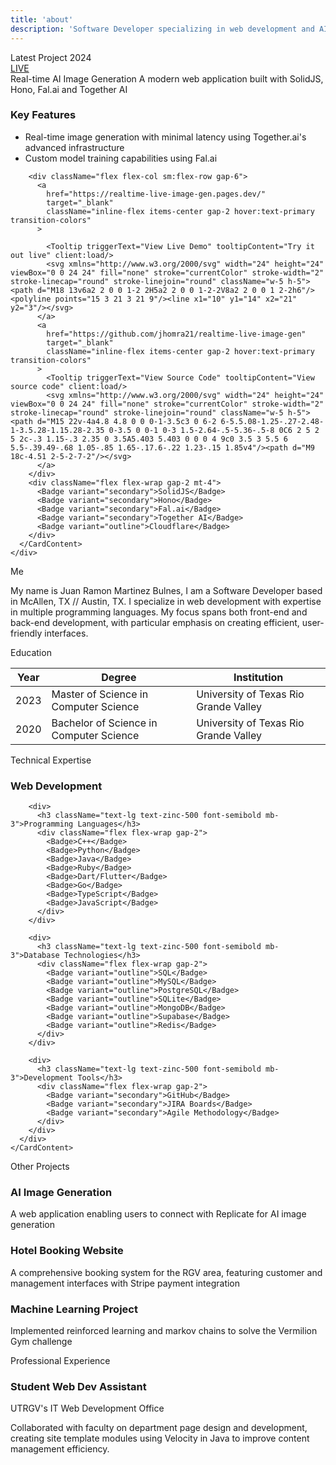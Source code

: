 ```yaml
---
title: 'about'
description: 'Software Developer specializing in web development and AI applications'
---
```



<div className="space-y-12 max-w-4xl mx-auto">
  <Card className="p-6 max-w-full relative border border-zinc-300/50 shadow-xl overflow-hidden">
    <div className="absolute -left-20 -top-20 w-72 h-72 bg-primary/10 rounded-full blur-[120px]"></div>
    <div 
      className="absolute inset-0 bg-white/30 rounded-lg border border-white/20"
      style={{
        WebkitBackdropFilter: 'blur(8px)',
        backdropFilter: 'blur(8px)',
      }}
    ></div>
    <div className="relative z-10 p-2">
      <CardHeader>
        <div className="flex items-center justify-between mb-2">
          <div className="flex items-center gap-2">
            <Badge variant="default" className="bg-primary hover:bg-primary">Latest Project</Badge>
            <Badge variant="outline" className="text-white">2024</Badge>
          </div>
          <Badge variant="outline" className="flex items-center gap-1.5 shadow-md">
           <a 
            href="https://realtime-live-image-gen.pages.dev/" 
            target="_blank" 
            className="inline-flex items-center gap-2 hover:text-white transition-colors"
          >
            <span className="relative flex h-2 w-2">
              <span className="animate-ping absolute inline-flex h-full w-full rounded-full bg-green-400 opacity-75"></span>
              <span className="relative inline-flex rounded-full h-2 w-2 bg-green-500"></span>
            </span>
            LIVE
            </a>  
          </Badge>
        </div>
        <CardTitle className="text-3xl font-bold">Real-time AI Image Generation</CardTitle>
        <CardDescription className="text-lg">
          A modern web application built with SolidJS, Hono, Fal.ai and Together AI
        </CardDescription>
      </CardHeader>
      <CardContent className="space-y-4 relative z-10">
        <div className="flex flex-col">
          <h3 className="text-md">Key Features</h3>
          <ul className="list-disc pl-4 space-y-2 text-muted-foreground">
            <li>Real-time image generation with minimal latency using Together.ai's advanced infrastructure</li>
            <li>Custom model training capabilities using Fal.ai</li>
          </ul>
        </div>

        <div className="flex flex-col sm:flex-row gap-6">
          <a 
            href="https://realtime-live-image-gen.pages.dev/" 
            target="_blank" 
            className="inline-flex items-center gap-2 hover:text-primary transition-colors"
          >
            
            <Tooltip triggerText="View Live Demo" tooltipContent="Try it out live" client:load/>
            <svg xmlns="http://www.w3.org/2000/svg" width="24" height="24" viewBox="0 0 24 24" fill="none" stroke="currentColor" stroke-width="2" stroke-linecap="round" stroke-linejoin="round" className="w-5 h-5"><path d="M18 13v6a2 2 0 0 1-2 2H5a2 2 0 0 1-2-2V8a2 2 0 0 1 2-2h6"/><polyline points="15 3 21 3 21 9"/><line x1="10" y1="14" x2="21" y2="3"/></svg>
          </a>
          <a 
            href="https://github.com/jhomra21/realtime-live-image-gen" 
            target="_blank" 
            className="inline-flex items-center gap-2 hover:text-primary transition-colors"
          >
            <Tooltip triggerText="View Source Code" tooltipContent="View source code" client:load/>
            <svg xmlns="http://www.w3.org/2000/svg" width="24" height="24" viewBox="0 0 24 24" fill="none" stroke="currentColor" stroke-width="2" stroke-linecap="round" stroke-linejoin="round" className="w-5 h-5"><path d="M15 22v-4a4.8 4.8 0 0 0-1-3.5c3 0 6-2 6-5.5.08-1.25-.27-2.48-1-3.5.28-1.15.28-2.35 0-3.5 0 0-1 0-3 1.5-2.64-.5-5.36-.5-8 0C6 2 5 2 5 2c-.3 1.15-.3 2.35 0 3.5A5.403 5.403 0 0 0 4 9c0 3.5 3 5.5 6 5.5-.39.49-.68 1.05-.85 1.65-.17.6-.22 1.23-.15 1.85v4"/><path d="M9 18c-4.51 2-5-2-7-2"/></svg>
          </a>
        </div>
        <div className="flex flex-wrap gap-2 mt-4">
          <Badge variant="secondary">SolidJS</Badge>
          <Badge variant="secondary">Hono</Badge>
          <Badge variant="secondary">Fal.ai</Badge>
          <Badge variant="secondary">Together AI</Badge>
          <Badge variant="outline">Cloudflare</Badge>
        </div>
      </CardContent>
    </div>
  </Card>

  <Card className="p-6">
    <CardHeader>
      <CardTitle className="text-2xl font-bold">Me</CardTitle>
    </CardHeader>
    <CardContent>
      <p>
        My name is Juan Ramon Martinez Bulnes, I am a Software Developer based in McAllen, TX // Austin, TX. I specialize in web development
        with expertise in multiple programming languages. My focus spans both front-end and back-end development, with particular emphasis on creating efficient, user-friendly
        interfaces.
      </p>
    </CardContent>
  </Card>

  <Card className="p-6">
    <CardHeader>
      <CardTitle className="text-2xl font-bold">Education</CardTitle>
    </CardHeader>
    <CardContent>
      <div className="overflow-x-auto">
        <table className="w-full">
          <thead>
            <tr className="border-b">
              <th className="text-left py-2 px-4 font-semibold text-muted-foreground">Year</th>
              <th className="text-left py-2 px-4 font-semibold text-muted-foreground">Degree</th>
              <th className="text-left py-2 px-4 font-semibold text-muted-foreground">Institution</th>
            </tr>
          </thead>
          <tbody>
            <tr className="border-b">
              <td className="py-3 px-4">2023</td>
              <td className="py-3 px-4">Master of Science in Computer Science</td>
              <td className="py-3 px-4">University of Texas Rio Grande Valley</td>
            </tr>
            <tr>
              <td className="py-3 px-4">2020</td>
              <td className="py-3 px-4">Bachelor of Science in Computer Science</td>
              <td className="py-3 px-4">University of Texas Rio Grande Valley</td>
            </tr>
          </tbody>
        </table>
      </div>
    </CardContent>
  </Card>

  <Card className="p-6">
    <CardHeader>
      <CardTitle className="text-2xl font-bold">Technical Expertise</CardTitle>
    </CardHeader>
    <CardContent>
      <div className="space-y-6">
        <div>
          <h3 className="text-lg text-zinc-500 font-semibold mb-3">Web Development</h3>
          <div className="flex flex-wrap gap-2">
            <Tooltip client:load 
              triggerText="Ruby on Rails" 
              tooltipContent="Web framework"
              icon="Gem" />
            <Tooltip client:load 
              triggerText="Node.js" 
              tooltipContent="Runtime environment"
              icon="Server" />
            <Tooltip client:load 
              triggerText="Bun" 
              tooltipContent="Runtime environment"
              icon="ChefHat" />
            <Tooltip client:load 
              triggerText="Express" 
              tooltipContent="Web framework"
              icon="Network" />
            <Tooltip client:load 
              triggerText="Hono" 
              tooltipContent="Web framework"
              icon="Webhook" />
            <Tooltip client:load 
              triggerText="React" 
              tooltipContent="JavaScript library"
              icon="Atom" />
            <Tooltip client:load 
              triggerText="SolidJS" 
              tooltipContent="JavaScript library"
              icon="Boxes" />
            <Tooltip client:load 
              triggerText="Flask" 
              tooltipContent="Python framework"
              icon="Beaker" />
            <Tooltip client:load 
              triggerText="nginx" 
              tooltipContent="Web server"
              icon="Server" />
            <Tooltip client:load 
              triggerText="Cloudflare" 
              tooltipContent="Deployment platform"
              icon="Cloud" />
            <Tooltip client:load 
              triggerText="Heroku" 
              tooltipContent="Deployment platform"
              icon="Cloud" />
            <Tooltip client:load 
              triggerText="Vercel" 
              tooltipContent="Deployment platform"
              icon="Triangle" />
            <Tooltip client:load 
              triggerText="Docker" 
              tooltipContent="Containerization platform"
              icon="Box" />
          </div>
        </div>

        <div>
          <h3 className="text-lg text-zinc-500 font-semibold mb-3">Programming Languages</h3>
          <div className="flex flex-wrap gap-2">
            <Badge>C++</Badge>
            <Badge>Python</Badge>
            <Badge>Java</Badge>
            <Badge>Ruby</Badge>
            <Badge>Dart/Flutter</Badge>
            <Badge>Go</Badge>
            <Badge>TypeScript</Badge>
            <Badge>JavaScript</Badge>
          </div>
        </div>

        <div>
          <h3 className="text-lg text-zinc-500 font-semibold mb-3">Database Technologies</h3>
          <div className="flex flex-wrap gap-2">
            <Badge variant="outline">SQL</Badge>
            <Badge variant="outline">MySQL</Badge>
            <Badge variant="outline">PostgreSQL</Badge>
            <Badge variant="outline">SQLite</Badge>
            <Badge variant="outline">MongoDB</Badge>
            <Badge variant="outline">Supabase</Badge>
            <Badge variant="outline">Redis</Badge>
          </div>
        </div>

        <div>
          <h3 className="text-lg text-zinc-500 font-semibold mb-3">Development Tools</h3>
          <div className="flex flex-wrap gap-2">
            <Badge variant="secondary">GitHub</Badge>
            <Badge variant="secondary">JIRA Boards</Badge>
            <Badge variant="secondary">Agile Methodology</Badge>
          </div>
        </div>
      </div>
    </CardContent>
  </Card>

  <Card className="p-6">
    <CardHeader>
      <CardTitle className="text-2xl font-bold">Other Projects</CardTitle>
    </CardHeader>
    <CardContent>
      <div className="grid grid-cols-1 md:grid-cols-2 lg:grid-cols-3 gap-6">
        <div>
          <h3 className="text-lg font-semibold mb-2">AI Image Generation</h3>
          <p className="text-muted-foreground">
            A web application enabling users to connect with Replicate for AI image generation
          </p>
        </div>
        <div>
          <h3 className="text-lg font-semibold mb-2">Hotel Booking Website</h3>
          <p className="text-muted-foreground">
            A comprehensive booking system for the RGV area, featuring customer and management interfaces with Stripe payment integration
          </p>
        </div>
        <div>
          <h3 className="text-lg font-semibold mb-2">Machine Learning Project</h3>
          <p className="text-muted-foreground">
            Implemented reinforced learning and markov chains to solve the Vermilion Gym challenge
          </p>
        </div>
      </div>
    </CardContent>
  </Card>

  <Card className="p-6">
    <CardHeader>
      <CardTitle className="text-2xl font-bold">Professional Experience</CardTitle>
    </CardHeader>
    <CardContent>
      <h3 className="text-lg font-semibold mb-2">Student Web Dev Assistant</h3>
      <p className="text-muted-foreground mb-2">UTRGV's IT Web Development Office</p>
      <p>
        Collaborated with faculty on department page design and development, creating site template modules using Velocity in Java to improve content management efficiency.
      </p>
    </CardContent>
  </Card>
</div>